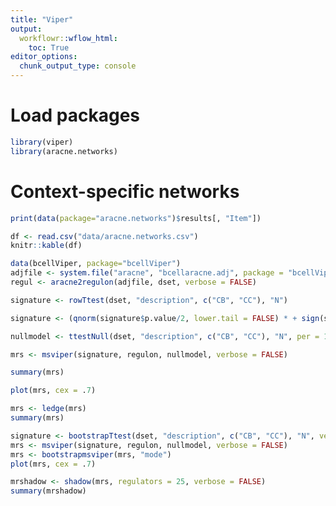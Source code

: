 ```yaml
---
title: "Viper"
output:
  workflowr::wflow_html:
    toc: True
editor_options:
  chunk_output_type: console
---
```


# Load packages
```r
library(viper)
library(aracne.networks)
```

# Context-specific networks
```r
print(data(package="aracne.networks")$results[, "Item"])
```

```r
df <- read.csv("data/aracne.networks.csv")
knitr::kable(df)
```

```r
data(bcellViper, package="bcellViper")
adjfile <- system.file("aracne", "bcellaracne.adj", package = "bcellViper")
regul <- aracne2regulon(adjfile, dset, verbose = FALSE)
```

```r
signature <- rowTtest(dset, "description", c("CB", "CC"), "N")
```

```r
signature <- (qnorm(signature$p.value/2, lower.tail = FALSE) * + sign(signature$statistic))[, 1]
```

```r
nullmodel <- ttestNull(dset, "description", c("CB", "CC"), "N", per = 1000, repos = TRUE, verbose = FALSE)
```

```r
mrs <- msviper(signature, regulon, nullmodel, verbose = FALSE)
```

```r
summary(mrs)
```

```r
plot(mrs, cex = .7)
```

```r
mrs <- ledge(mrs)
summary(mrs)
```

```r
signature <- bootstrapTtest(dset, "description", c("CB", "CC"), "N", verbose = FALSE)
mrs <- msviper(signature, regulon, nullmodel, verbose = FALSE)
mrs <- bootstrapmsviper(mrs, "mode")
plot(mrs, cex = .7)
```

```r
mrshadow <- shadow(mrs, regulators = 25, verbose = FALSE)
summary(mrshadow)
```

